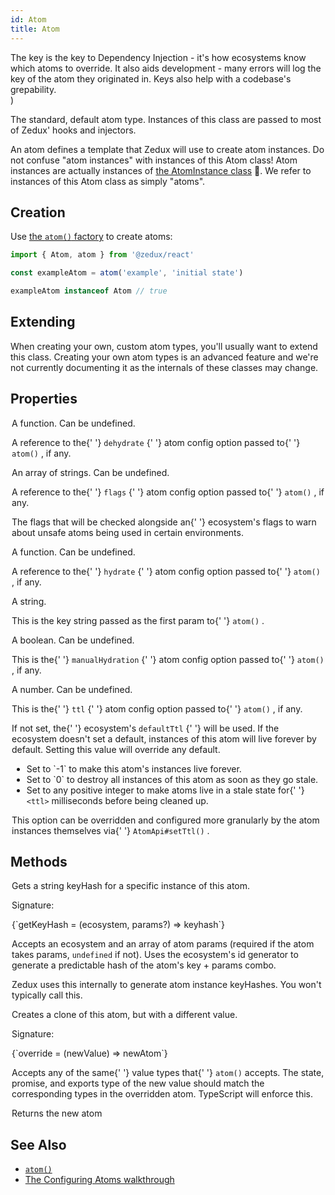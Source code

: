 ```yaml
---
id: Atom
title: Atom
---
```



  <div>
    The key is the key to Dependency Injection - it's how ecosystems know which
    atoms to override. It also aids development - many errors will log the key
    of the atom they originated in. Keys also help with a codebase's
    grepability.
  </div>
)

The standard, default atom type. Instances of this class are passed to most of Zedux' hooks and injectors.

An atom defines a template that Zedux will use to create atom instances. Do not confuse "atom instances" with instances of this Atom class! Atom instances are actually instances of [the AtomInstance class](AtomInstance) 🤕. We refer to instances of this Atom class as simply "atoms".

## Creation

Use [the `atom()` factory](../factories/atom) to create atoms:

```ts
import { Atom, atom } from '@zedux/react'

const exampleAtom = atom('example', 'initial state')

exampleAtom instanceof Atom // true
```

## Extending

When creating your own, custom atom types, you'll usually want to extend this class. Creating your own atom types is an advanced feature and we're not currently documenting it as the internals of these classes may change.

## Properties

<Legend>
  <Item name="dehydrate">
    <p>A function. Can be undefined.</p>
    <p>
      A reference to the{' '}
      <Link to="../types/AtomConfig#dehydrate">
        <code>dehydrate</code>
      </Link>{' '}
      atom config option passed to{' '}
      <Link to="../factories/atom">
        <code>atom()</code>
      </Link>
      , if any.
    </p>
  </Item>
  <Item name="flags">
    <p>An array of strings. Can be undefined.</p>
    <p>
      A reference to the{' '}
      <Link to="../types/AtomConfig#flags">
        <code>flags</code>
      </Link>{' '}
      atom config option passed to{' '}
      <Link to="../factories/atom">
        <code>atom()</code>
      </Link>
      , if any.
    </p>
    <p>
      The flags that will be checked alongside an{' '}
      <Link to="Ecosystem#flags">ecosystem's flags</Link> to warn about unsafe
      atoms being used in certain environments.
    </p>
  </Item>
  <Item name="hydrate">
    <p>A function. Can be undefined.</p>
    <p>
      A reference to the{' '}
      <Link to="../types/AtomConfig#hydrate">
        <code>hydrate</code>
      </Link>{' '}
      atom config option passed to{' '}
      <Link to="../factories/atom">
        <code>atom()</code>
      </Link>
      , if any.
    </p>
  </Item>
  <Item name="key">
    <p>A string.</p>
    <p>
      This is the key string passed as the first param to{' '}
      <Link to="../factories/atom">
        <code>atom()</code>
      </Link>
      .
    </p>
    <AtomKeyDesc />
  </Item>
  <Item name="manualHydration">
    <p>A boolean. Can be undefined.</p>
    <p>
      This is the{' '}
      <Link to="../types/AtomConfig#manualHydration">
        <code>manualHydration</code>
      </Link>{' '}
      atom config option passed to{' '}
      <Link to="../factories/atom">
        <code>atom()</code>
      </Link>
      , if any.
    </p>
  </Item>
  <Item name="ttl">
    <p>A number. Can be undefined.</p>
    <p>
      This is the{' '}
      <Link to="../types/AtomConfig#ttl">
        <code>ttl</code>
      </Link>{' '}
      atom config option passed to{' '}
      <Link to="../factories/atom">
        <code>atom()</code>
      </Link>
      , if any.
    </p>
    <p>
      If not set, the{' '}
      <Link to="Ecosystem#defaultttl">
        ecosystem's <code>defaultTtl</code>
      </Link>{' '}
      will be used. If the ecosystem doesn't set a default, instances of this
      atom will live forever by default. Setting this value will override any
      default.
    </p>
    <ul>
      <li>Set to `-1` to make this atom's instances live forever.</li>
      <li>
        Set to `0` to destroy all instances of this atom as soon as they go
        stale.
      </li>
      <li>
        Set to any positive integer to make atoms live in a stale state for{' '}
        <code>&lt;ttl&gt;</code> milliseconds before being cleaned up.
      </li>
    </ul>
    <p>
      This option can be overridden and configured more granularly by the atom
      instances themselves via{' '}
      <Link to="AtomApi#setttl">
        <code>AtomApi#setTtl()</code>
      </Link>
      .
    </p>
  </Item>
</Legend>

## Methods

<Legend>
  <Item name="getKeyHash">
    <p>Gets a string keyHash for a specific instance of this atom.</p>
    <p>Signature:</p>
    <Ts>{`getKeyHash = (ecosystem, params?) => keyhash`}</Ts>
    <p>
      Accepts an ecosystem and an array of atom params (required if the atom
      takes params, <code>undefined</code> if not). Uses the ecosystem's id
      generator to generate a predictable hash of the atom's key + params combo.
    </p>
    <p>
      Zedux uses this internally to generate atom instance keyHashes. You won't
      typically call this.
    </p>
  </Item>
  <Item name="override">
    <p>Creates a clone of this atom, but with a different value.</p>
    <p>Signature:</p>
    <Ts>{`override = (newValue) => newAtom`}</Ts>
    <p>
      Accepts any of the same{' '}
      <Link to="../factories/atom#value">value types</Link> that{' '}
      <code>atom()</code> accepts. The state, promise, and exports type of the
      new value should match the corresponding types in the overridden atom.
      TypeScript will enforce this.
    </p>
    <p>Returns the new atom</p>
  </Item>
</Legend>

## See Also

- [`atom()`](../factories/atom)
- [The Configuring Atoms walkthrough](../../walkthrough/configuring-atoms)
